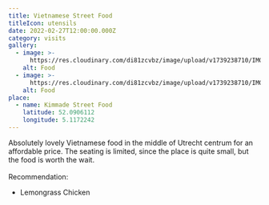 ```yaml
---
title: Vietnamese Street Food
titleIcon: utensils
date: 2022-02-27T12:00:00.000Z
category: visits
gallery:
  - image: >-
      https://res.cloudinary.com/di81zcvbz/image/upload/v1739238710/IMG_0532_fqepin.jpg
    alt: Food
  - image: >-
      https://res.cloudinary.com/di81zcvbz/image/upload/v1739238710/IMG_0531_qjwqwy.jpg
    alt: Food
place:
  - name: Kimmade Street Food
    latitude: 52.0906112
    longitude: 5.1172242
---
```


Absolutely lovely Vietnamese food in the middle of Utrecht centrum for an affordable price. The seating is limited, since the place is quite small, but the food is worth the wait. \
\
Recommendation:

* Lemongrass Chicken
